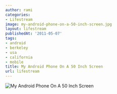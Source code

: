 ```yaml
---
author: rami
categories:
- Lifestream
image: my-android-phone-on-a-50-inch-screen.jpg
layout: lifestream
publishedAt: '2011-05-07'
tags:
- android
- berkeley
- usa
- california
- mobile
title: My Android Phone On A 50 Inch Screen
url: lifestream
---
```


![My Android Phone On A 50 Inch Screen](/assets/images/content/lifestream/my-android-phone-on-a-50-inch-screen.jpg)